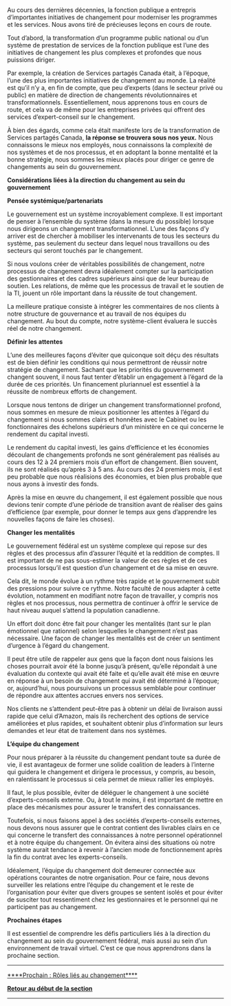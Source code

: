 Au cours des dernières décennies, la fonction publique a entrepris d’importantes initiatives de changement pour moderniser les programmes et les services. Nous avons tiré de précieuses leçons en cours de route.

Tout d’abord, la transformation d’un programme public national ou d’un système de prestation de services de la fonction publique est l’une des initiatives de changement les plus complexes et profondes que nous puissions diriger.

Par exemple, la création de Services partagés Canada était, à l’époque, l’une des plus importantes initiatives de changement au monde. La réalité est qu’il n’y a, en fin de compte, que peu d’experts (dans le secteur privé ou public) en matière de direction de changements révolutionnaires et transformationnels. Essentiellement, nous apprenons tous en cours de route, et cela va de même pour les entreprises privées qui offrent des services d’expert-conseil sur le changement.

À bien des égards, comme cela était manifeste lors de la transformation de Services partagés Canada, '''la réponse se trouvera sous nos yeux.''' Nous connaissons le mieux nos employés, nous connaissons la complexité de nos systèmes et de nos processus, et en adoptant la bonne mentalité et la bonne stratégie, nous sommes les mieux placés pour diriger ce genre de changements au sein du gouvernement.

'''Considérations liées à la direction du changement au sein du gouvernement'''

'''Pensée systémique/partenariats'''

Le gouvernement est un système incroyablement complexe. Il est important de penser à l’ensemble du système (dans la mesure du possible) lorsque nous dirigeons un changement transformationnel. L’une des façons d’y arriver est de chercher à mobiliser les intervenants de tous les secteurs du système, pas seulement du secteur dans lequel nous travaillons ou des secteurs qui seront touchés par le changement.

Si nous voulons créer de véritables possibilités de changement, notre processus de changement devra idéalement compter sur la participation des gestionnaires et des cadres supérieurs ainsi que de leur bureau de soutien. Les relations, de même que les processus de travail et le soutien de la TI, jouent un rôle important dans la réussite de tout changement.

La meilleure pratique consiste à intégrer les commentaires de nos clients à notre structure de gouvernance et au travail de nos équipes du changement. Au bout du compte, notre système-client évaluera le succès réel de notre changement.

'''Définir les attentes'''

L’une des meilleures façons d’éviter que quiconque soit déçu des résultats est de bien définir les conditions qui nous permettront de réussir notre stratégie de changement. Sachant que les priorités du gouvernement changent souvent, il nous faut tenter d’établir un engagement à l’égard de la durée de ces priorités. Un financement pluriannuel est essentiel à la réussite de nombreux efforts de changement.

Lorsque nous tentons de diriger un changement transformationnel profond, nous sommes en mesure de mieux positionner les attentes à l’égard du changement si nous sommes clairs et honnêtes avec le Cabinet ou les fonctionnaires des échelons supérieurs d’un ministère en ce qui concerne le rendement du capital investi.

Le rendement du capital investi, les gains d’efficience et les économies découlant de changements profonds ne sont généralement pas réalisés au cours des 12 à 24 premiers mois d’un effort de changement. Bien souvent, ils ne sont réalisés qu’après 3 à 5 ans. Au cours des 24 premiers mois, il est peu probable que nous réalisions des économies, et bien plus probable que nous ayons à investir des fonds.

Après la mise en œuvre du changement, il est également possible que nous devions tenir compte d’une période de transition avant de réaliser des gains d’efficience (par exemple, pour donner le temps aux gens d’apprendre les nouvelles façons de faire les choses).

'''Changer les mentalités'''

Le gouvernement fédéral est un système complexe qui repose sur des règles et des processus afin d’assurer l’équité et la reddition de comptes. Il est important de ne pas sous-estimer la valeur de ces règles et de ces processus lorsqu’il est question d’un changement et de sa mise en œuvre.

Cela dit, le monde évolue à un rythme très rapide et le gouvernement subit des pressions pour suivre ce rythme. Notre faculté de nous adapter à cette évolution, notamment en modifiant notre façon de travailler, y compris nos règles et nos processus, nous permettra de continuer à offrir le service de haut niveau auquel s’attend la population canadienne.

Un effort doit donc être fait pour changer les mentalités (tant sur le plan émotionnel que rationnel) selon lesquelles le changement n’est pas nécessaire. Une façon de changer les mentalités est de créer un sentiment d’urgence à l’égard du changement.

Il peut être utile de rappeler aux gens que la façon dont nous faisions les choses pourrait avoir été la bonne jusqu’à présent, qu’elle répondait à une évaluation du contexte qui avait été faite et qu’elle avait été mise en œuvre en réponse à un besoin de changement qui avait été déterminé à l’époque; or, aujourd’hui, nous poursuivons un processus semblable pour continuer de répondre aux attentes accrues envers nos services.

Nos clients ne s’attendent peut-être pas à obtenir un délai de livraison aussi rapide que celui d’Amazon, mais ils recherchent des options de service améliorées et plus rapides, et souhaitent obtenir plus d’information sur leurs demandes et leur état de traitement dans nos systèmes.

'''L’équipe du changement'''

Pour nous préparer à la réussite du changement pendant toute sa durée de vie, il est avantageux de former une solide coalition de leaders à l’interne qui guidera le changement et dirigera le processus, y compris, au besoin, en ralentissant le processus si cela permet de mieux rallier les employés.

Il faut, le plus possible, éviter de déléguer le changement à une société d’experts-conseils externe. Ou, à tout le moins, il est important de mettre en place des mécanismes pour assurer le transfert des connaissances.

Toutefois, si nous faisons appel à des sociétés d’experts-conseils externes, nous devons nous assurer que le contrat contient des livrables clairs en ce qui concerne le transfert des connaissances à notre personnel opérationnel et à notre équipe du changement. On évitera ainsi des situations où notre système aurait tendance à revenir à l’ancien mode de fonctionnement après la fin du contrat avec les experts-conseils.

Idéalement, l’équipe du changement doit demeurer connectée aux opérations courantes de notre organisation. Pour ce faire, nous devons surveiller les relations entre l’équipe du changement et le reste de l’organisation pour éviter que divers groupes se sentent isolés et pour éviter de susciter tout ressentiment chez les gestionnaires et le personnel qui ne participent pas au changement.

'''Prochaines étapes'''

Il est essentiel de comprendre les défis particuliers liés à la direction du changement au sein du gouvernement fédéral, mais aussi au sein d’un environnement de travail virtuel. C’est ce que nous apprendrons dans la prochaine section.


-----

[https://articles.alpha.canada.ca/framework-for-leading-change/fr/roles-lies-au-changement/ ****Prochain : Rôles liés au changement****]

[https://articles.alpha.canada.ca/framework-for-leading-change/fr/naviguer-dans-le-monde-du-changement/ '''Retour au début de la section''']


-----
